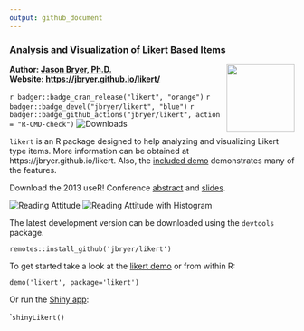 ```yaml
---
output: github_document
---
```


<!-- README.md is generated from README.Rmd. Please edit that file -->

### Analysis and Visualization of Likert Based Items

<img src="man/figures/likert.png" align="right" width="120" />

**Author: [Jason Bryer, Ph.D.](mailto:jason@bryer.org)**  
**Website: <https://jbryer.github.io/likert/>**

<!-- badges: start -->
`r badger::badge_cran_release("likert", "orange")`
`r badger::badge_devel("jbryer/likert", "blue")`
`r badger::badge_github_actions("jbryer/likert", action = "R-CMD-check")`
![Downloads](http://cranlogs.r-pkg.org/badges/likert)
<!-- badges: end -->

`likert` is an R package designed to help analyzing and visualizing Likert type items. More information can be obtained at https://jbryer.github.io/likert. Also, the [included demo](https://github.com/jbryer/likert/blob/master/demo/likert.R) demonstrates many of the features.

Download the 2013 useR! Conference [abstract](https://github.com/jbryer/likert/raw/master/slides/useR%202013/Abstract/Speerschneider.Bryer.likert.pdf) and [slides](https://github.com/jbryer/likert/raw/master/slides/useR%202013/Slides/Slides.pdf).

![Reading Attitude](https://bryer.org/images/likert/centeredPlot1.png)
![Reading Attitude with Histogram](https://bryer.org/images/likert/centeredPlot2.png)

The latest development version can be downloaded using the `devtools` package.

```
remotes::install_github('jbryer/likert')
```

To get started take a look at the [likert demo](https://github.com/jbryer/likert/blob/master/demo/likert.R) or from within R:

```
demo('likert', package='likert')
```

Or run the [Shiny app](http://rstudio.com/shiny):

```
shinyLikert()
``

